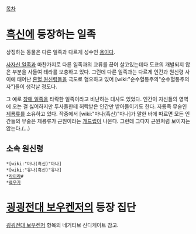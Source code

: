 [[목차]]

= [[흑신]]에 등장하는 일족 =
상징하는 동물은 다른 일족과 다르게 성수인 [[용]]이다.

[[사자신 일족]]과 마찬가지로 다른 일족과의 교류를 끊어 살고있는데다 도쿄의 개발되지 않은 부분을 사들여 테라를 보충하고 있다. 그런데 다른 일족과는 다르게 인간과 원신령 사이에 태어난 [[혼혈 원신령]]들을 극도로 혐오하고 있어 [wiki:"순수혈통주의"순수혈통주의자"]들이 생각날 정도다. 

그 예로 [[창매 일족]]을 타락한 일족이라고 비난하는 대사도 있었다. 인간이 자신들의 영역에 오는 걸 싫어하지만 투사들한테 허락받은 인간만 받아들이기도 한다. 자룡족 무술인 [[제룡류]]를 소유하고 있다. 작중에서 [wiki:"마나(흑신)"마나]가 말한 바에 따르면 모든 인간들의 무술은 제룡류가 근원이라는 [[개드립]]이 나온다. 그런데 그다지 근원처럼 보이지는 않는다.(...)

== 소속 원신령 ==
 *[wiki:"마나(흑신)"마나]
 *[wiki:"유나(흑신)"유나]
 *[[라이라]]#
 *[[료우가]]

= [[굉굉전대 보우켄저]]의 등장 집단 =
[[굉굉전대 보우켄저]] 항목의 네거티브 신디케이트 참고.
